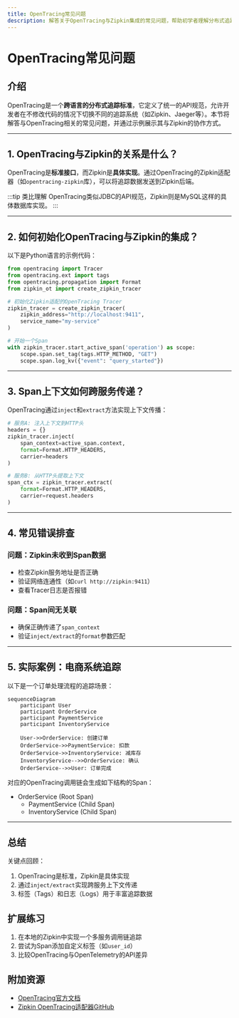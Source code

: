 ```yaml
---
title: OpenTracing常见问题
description: 解答关于OpenTracing与Zipkin集成的常见问题，帮助初学者理解分布式追踪的核心概念与实践。
---
```


# OpenTracing常见问题

## 介绍
OpenTracing是一个**跨语言的分布式追踪标准**，它定义了统一的API规范，允许开发者在不修改代码的情况下切换不同的追踪系统（如Zipkin、Jaeger等）。本节将解答与OpenTracing相关的常见问题，并通过示例展示其与Zipkin的协作方式。

---

## 1. OpenTracing与Zipkin的关系是什么？
OpenTracing是**标准接口**，而Zipkin是**具体实现**。通过OpenTracing的Zipkin适配器（如`opentracing-zipkin`库），可以将追踪数据发送到Zipkin后端。

:::tip 类比理解
OpenTracing类似JDBC的API规范，Zipkin则是MySQL这样的具体数据库实现。
:::

---

## 2. 如何初始化OpenTracing与Zipkin的集成？
以下是Python语言的示例代码：

```python
from opentracing import Tracer
from opentracing.ext import tags
from opentracing.propagation import Format
from zipkin_ot import create_zipkin_tracer

# 初始化Zipkin适配的OpenTracing Tracer
zipkin_tracer = create_zipkin_tracer(
    zipkin_address="http://localhost:9411",
    service_name="my-service"
)

# 开始一个Span
with zipkin_tracer.start_active_span('operation') as scope:
    scope.span.set_tag(tags.HTTP_METHOD, "GET")
    scope.span.log_kv({"event": "query_started"})
```

---

## 3. Span上下文如何跨服务传递？
OpenTracing通过`inject`和`extract`方法实现上下文传播：

```python
# 服务A: 注入上下文到HTTP头
headers = {}
zipkin_tracer.inject(
    span_context=active_span.context,
    format=Format.HTTP_HEADERS,
    carrier=headers
)

# 服务B: 从HTTP头提取上下文
span_ctx = zipkin_tracer.extract(
    format=Format.HTTP_HEADERS,
    carrier=request.headers
)
```

---

## 4. 常见错误排查

### 问题：Zipkin未收到Span数据
- 检查Zipkin服务地址是否正确
- 验证网络连通性（如`curl http://zipkin:9411`）
- 查看Tracer日志是否报错

### 问题：Span间无关联
- 确保正确传递了`span_context`
- 验证`inject/extract`的`format`参数匹配

---

## 5. 实际案例：电商系统追踪
以下是一个订单处理流程的追踪场景：

```mermaid
sequenceDiagram
    participant User
    participant OrderService
    participant PaymentService
    participant InventoryService

    User->>OrderService: 创建订单
    OrderService->>PaymentService: 扣款
    OrderService->>InventoryService: 减库存
    InventoryService-->>OrderService: 确认
    OrderService-->>User: 订单完成
```

对应的OpenTracing调用链会生成如下结构的Span：
- OrderService (Root Span)
  - PaymentService (Child Span)
  - InventoryService (Child Span)

---

## 总结
关键点回顾：
1. OpenTracing是标准，Zipkin是具体实现
2. 通过`inject/extract`实现跨服务上下文传递
3. 标签（Tags）和日志（Logs）用于丰富追踪数据

## 扩展练习
1. 在本地的Zipkin中实现一个多服务调用链追踪
2. 尝试为Span添加自定义标签（如`user_id`）
3. 比较OpenTracing与OpenTelemetry的API差异

## 附加资源
- [OpenTracing官方文档](https://opentracing.io/docs/)
- [Zipkin OpenTracing适配器GitHub](https://github.com/openzipkin-contrib/zipkin-opentracing)